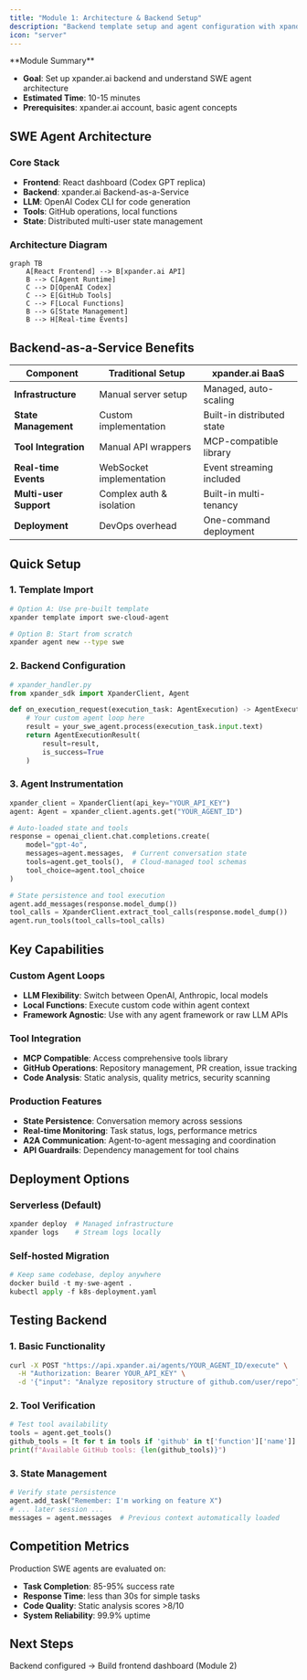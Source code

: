 ```yaml
---
title: "Module 1: Architecture & Backend Setup"
description: "Backend template setup and agent configuration with xpander.ai"
icon: "server"
---
```


<Note>
  **Module Summary**

  - **Goal**: Set up xpander.ai backend and understand SWE agent architecture
  - **Estimated Time**: 10-15 minutes
  - **Prerequisites**: xpander.ai account, basic agent concepts
</Note>

## SWE Agent Architecture

### Core Stack
- **Frontend**: React dashboard (Codex GPT replica)
- **Backend**: xpander.ai Backend-as-a-Service
- **LLM**: OpenAI Codex CLI for code generation
- **Tools**: GitHub operations, local functions
- **State**: Distributed multi-user state management

### Architecture Diagram

```mermaid
graph TB
    A[React Frontend] --> B[xpander.ai API]
    B --> C[Agent Runtime]
    C --> D[OpenAI Codex]
    C --> E[GitHub Tools]
    C --> F[Local Functions]
    B --> G[State Management]
    B --> H[Real-time Events]
```

## Backend-as-a-Service Benefits

| Component | Traditional Setup | xpander.ai BaaS |
|-----------|-------------------|-----------------|
| **Infrastructure** | Manual server setup | Managed, auto-scaling |
| **State Management** | Custom implementation | Built-in distributed state |
| **Tool Integration** | Manual API wrappers | MCP-compatible library |
| **Real-time Events** | WebSocket implementation | Event streaming included |
| **Multi-user Support** | Complex auth & isolation | Built-in multi-tenancy |
| **Deployment** | DevOps overhead | One-command deployment |

## Quick Setup

### 1. Template Import
```bash
# Option A: Use pre-built template
xpander template import swe-cloud-agent

# Option B: Start from scratch
xpander agent new --type swe
```

### 2. Backend Configuration
```python
# xpander_handler.py
from xpander_sdk import XpanderClient, Agent

def on_execution_request(execution_task: AgentExecution) -> AgentExecutionResult:
    # Your custom agent loop here
    result = your_swe_agent.process(execution_task.input.text)
    return AgentExecutionResult(
        result=result,
        is_success=True
    )
```

### 3. Agent Instrumentation
```python
xpander_client = XpanderClient(api_key="YOUR_API_KEY")
agent: Agent = xpander_client.agents.get("YOUR_AGENT_ID")

# Auto-loaded state and tools
response = openai_client.chat.completions.create(
    model="gpt-4o",
    messages=agent.messages,  # Current conversation state
    tools=agent.get_tools(),  # Cloud-managed tool schemas
    tool_choice=agent.tool_choice
)

# State persistence and tool execution
agent.add_messages(response.model_dump())
tool_calls = XpanderClient.extract_tool_calls(response.model_dump())
agent.run_tools(tool_calls=tool_calls)
```

## Key Capabilities

### Custom Agent Loops
- **LLM Flexibility**: Switch between OpenAI, Anthropic, local models
- **Local Functions**: Execute custom code within agent context
- **Framework Agnostic**: Use with any agent framework or raw LLM APIs

### Tool Integration
- **MCP Compatible**: Access comprehensive tools library
- **GitHub Operations**: Repository management, PR creation, issue tracking
- **Code Analysis**: Static analysis, quality metrics, security scanning

### Production Features
- **State Persistence**: Conversation memory across sessions
- **Real-time Monitoring**: Task status, logs, performance metrics
- **A2A Communication**: Agent-to-agent messaging and coordination
- **API Guardrails**: Dependency management for tool chains

## Deployment Options

### Serverless (Default)
```bash
xpander deploy  # Managed infrastructure
xpander logs    # Stream logs locally
```

### Self-hosted Migration
```python
# Keep same codebase, deploy anywhere
docker build -t my-swe-agent .
kubectl apply -f k8s-deployment.yaml
```

## Testing Backend

### 1. Basic Functionality
```bash
curl -X POST "https://api.xpander.ai/agents/YOUR_AGENT_ID/execute" \
  -H "Authorization: Bearer YOUR_API_KEY" \
  -d '{"input": "Analyze repository structure of github.com/user/repo"}'
```

### 2. Tool Verification
```python
# Test tool availability
tools = agent.get_tools()
github_tools = [t for t in tools if 'github' in t['function']['name']]
print(f"Available GitHub tools: {len(github_tools)}")
```

### 3. State Management
```python
# Verify state persistence
agent.add_task("Remember: I'm working on feature X")
# ... later session ...
messages = agent.messages  # Previous context automatically loaded
```

## Competition Metrics

Production SWE agents are evaluated on:
- **Task Completion**: 85-95% success rate
- **Response Time**: less than 30s for simple tasks
- **Code Quality**: Static analysis scores >8/10
- **System Reliability**: 99.9% uptime

## Next Steps

Backend configured → Build frontend dashboard (Module 2) 